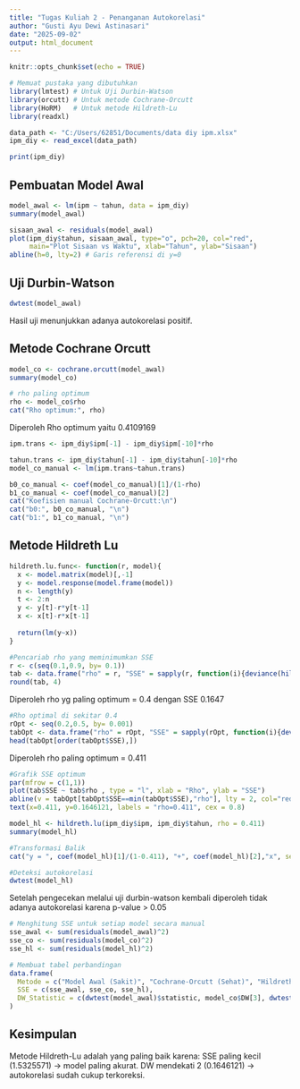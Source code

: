 ```yaml
---
title: "Tugas Kuliah 2 - Penanganan Autokorelasi"
author: "Gusti Ayu Dewi Astinasari"
date: "2025-09-02"
output: html_document
---
```


```r
knitr::opts_chunk$set(echo = TRUE)
```

```r
# Memuat pustaka yang dibutuhkan
library(lmtest) # Untuk Uji Durbin-Watson
library(orcutt) # Untuk metode Cochrane-Orcutt
library(HoRM)   # Untuk metode Hildreth-Lu
library(readxl)
```


```r
data_path <- "C:/Users/62851/Documents/data diy ipm.xlsx"
ipm_diy <- read_excel(data_path)

print(ipm_diy)
```

## Pembuatan Model Awal
```r
model_awal <- lm(ipm ~ tahun, data = ipm_diy)
summary(model_awal)
```

```r
sisaan_awal <- residuals(model_awal)
plot(ipm_diy$tahun, sisaan_awal, type="o", pch=20, col="red",
     main="Plot Sisaan vs Waktu", xlab="Tahun", ylab="Sisaan")
abline(h=0, lty=2) # Garis referensi di y=0
```

## Uji Durbin-Watson
```r
dwtest(model_awal)
```

Hasil uji menunjukkan adanya autokorelasi positif.

## Metode Cochrane Orcutt
```r
model_co <- cochrane.orcutt(model_awal)
summary(model_co)

# rho paling optimum
rho <- model_co$rho
cat("Rho optimum:", rho)
```
Diperoleh Rho optimum yaitu 0.4109169

```r
ipm.trans <- ipm_diy$ipm[-1] - ipm_diy$ipm[-10]*rho

tahun.trans <- ipm_diy$tahun[-1] - ipm_diy$tahun[-10]*rho
model_co_manual <- lm(ipm.trans~tahun.trans)

b0_co_manual <- coef(model_co_manual)[1]/(1-rho)
b1_co_manual <- coef(model_co_manual)[2]
cat("Koefisien manual Cochrane-Orcutt:\n")
cat("b0:", b0_co_manual, "\n")
cat("b1:", b1_co_manual, "\n")
```

## Metode Hildreth Lu
```r
hildreth.lu.func<- function(r, model){
  x <- model.matrix(model)[,-1]
  y <- model.response(model.frame(model))
  n <- length(y)
  t <- 2:n
  y <- y[t]-r*y[t-1]
  x <- x[t]-r*x[t-1]
  
  return(lm(y~x))
}

#Pencariab rho yang meminimumkan SSE
r <- c(seq(0.1,0.9, by= 0.1))
tab <- data.frame("rho" = r, "SSE" = sapply(r, function(i){deviance(hildreth.lu.func(i, model_awal))}))
round(tab, 4)
```

Diperoleh rho yg paling optimum = 0.4 dengan SSE 0.1647

```r
#Rho optimal di sekitar 0.4
rOpt <- seq(0.2,0.5, by= 0.001)
tabOpt <- data.frame("rho" = rOpt, "SSE" = sapply(rOpt, function(i){deviance(hildreth.lu.func(i, model_awal))}))
head(tabOpt[order(tabOpt$SSE),])
```

Diperoleh rho paling optimum = 0.411

```r
#Grafik SSE optimum
par(mfrow = c(1,1))
plot(tab$SSE ~ tab$rho , type = "l", xlab = "Rho", ylab = "SSE")
abline(v = tabOpt[tabOpt$SSE==min(tabOpt$SSE),"rho"], lty = 2, col="red",lwd=2)
text(x=0.411, y=0.1646121, labels = "rho=0.411", cex = 0.8)
```

```r
model_hl <- hildreth.lu(ipm_diy$ipm, ipm_diy$tahun, rho = 0.411)
summary(model_hl)
```

```r
#Transformasi Balik
cat("y = ", coef(model_hl)[1]/(1-0.411), "+", coef(model_hl)[2],"x", sep = "")
```

```r
#Deteksi autokorelasi
dwtest(model_hl)
```
Setelah pengecekan melalui uji durbin-watson kembali diperoleh tidak adanya autokorelasi karena p-value > 0.05

```r
# Menghitung SSE untuk setiap model secara manual
sse_awal <- sum(residuals(model_awal)^2)
sse_co <- sum(residuals(model_co)^2)
sse_hl <- sum(residuals(model_hl)^2)

# Membuat tabel perbandingan
data.frame(
  Metode = c("Model Awal (Sakit)", "Cochrane-Orcutt (Sehat)", "Hildreth-Lu (Sehat)"),
  SSE = c(sse_awal, sse_co, sse_hl),
  DW_Statistic = c(dwtest(model_awal)$statistic, model_co$DW[3], dwtest(model_hl)$statistic)
)
```

## Kesimpulan

Metode Hildreth-Lu adalah yang paling baik karena:
SSE paling kecil (1.5325571) → model paling akurat.
DW mendekati 2 (0.1646121) → autokorelasi sudah cukup terkoreksi.

